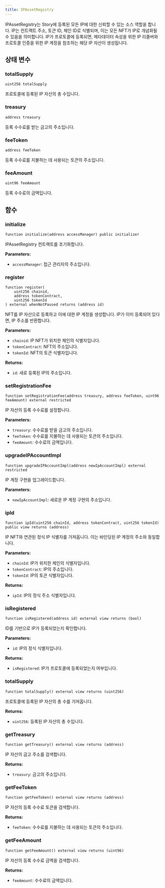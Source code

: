 ```yaml
---
title: IPAssetRegistry
---
```


IPAssetRegistry는 Story에 등록된 모든 IP에 대한 신뢰할 수 있는 소스 역할을 합니다. IP는 컨트랙트 주소, 토큰 ID, 체인 ID로 식별되며, 이는 모든 NFT가 IP로 개념화될 수 있음을 의미합니다. IP가 프로토콜에 등록되면, 메타데이터 속성을 위한 IP 리졸버와 프로토콜 인증을 위한 IP 계정을 참조하는 해당 IP 자산이 생성됩니다.

## 상태 변수

### totalSupply

```solidity
uint256 totalSupply
```

프로토콜에 등록된 IP 자산의 총 수입니다.

### treasury

```solidity
address treasury
```

등록 수수료를 받는 금고의 주소입니다.

### feeToken

```solidity
address feeToken
```

등록 수수료를 지불하는 데 사용되는 토큰의 주소입니다.

### feeAmount

```solidity
uint96 feeAmount
```

등록 수수료의 금액입니다.

## 함수

### initialize

```solidity
function initialize(address accessManager) public initializer
```

IPAssetRegistry 컨트랙트를 초기화합니다.

**Parameters:**

* `accessManager`: 접근 관리자의 주소입니다.

### register

```solidity
function register(
    uint256 chainid,
    address tokenContract,
    uint256 tokenId
) external whenNotPaused returns (address id)
```

NFT를 IP 자산으로 등록하고 이에 대한 IP 계정을 생성합니다. IP가 이미 등록되어 있다면, IP 주소를 반환합니다.

**Parameters:**

* `chainid`: IP NFT가 위치한 체인의 식별자입니다.
* `tokenContract`: NFT의 주소입니다.
* `tokenId`: NFT의 토큰 식별자입니다.

**Returns:**

* `id`: 새로 등록된 IP의 주소입니다.

### setRegistrationFee

```solidity
function setRegistrationFee(address treasury, address feeToken, uint96 feeAmount) external restricted
```

IP 자산의 등록 수수료를 설정합니다.

**Parameters:**

* `treasury`: 수수료를 받을 금고의 주소입니다.
* `feeToken`: 수수료를 지불하는 데 사용되는 토큰의 주소입니다.
* `feeAmount`: 수수료의 금액입니다.

### upgradeIPAccountImpl

```solidity
function upgradeIPAccountImpl(address newIpAccountImpl) external restricted
```

IP 계정 구현을 업그레이드합니다.

**Parameters:**

* `newIpAccountImpl`: 새로운 IP 계정 구현의 주소입니다.

### ipId

```solidity
function ipId(uint256 chainId, address tokenContract, uint256 tokenId) public view returns (address)
```

IP NFT와 연관된 정식 IP 식별자를 가져옵니다. 이는 바인딩된 IP 계정의 주소와 동일합니다.

**Parameters:**

* `chainId`: IP가 위치한 체인의 식별자입니다.
* `tokenContract`: IP의 주소입니다.
* `tokenId`: IP의 토큰 식별자입니다.

**Returns:**

* `ipId`: IP의 정식 주소 식별자입니다.

### isRegistered

```solidity
function isRegistered(address id) external view returns (bool)
```

ID를 기반으로 IP가 등록되었는지 확인합니다.

**Parameters:**

* `id`: IP의 정식 식별자입니다.

**Returns:**

* `isRegistered`: IP가 프로토콜에 등록되었는지 여부입니다.

### totalSupply

```solidity
function totalSupply() external view returns (uint256)
```

프로토콜에 등록된 IP 자산의 총 수를 가져옵니다.

**Returns:**

* `uint256`: 등록된 IP 자산의 총 수입니다.

### getTreasury

```solidity
function getTreasury() external view returns (address)
```

IP 자산의 금고 주소를 검색합니다.

**Returns:**

* `treasury`: 금고의 주소입니다.

### getFeeToken

```solidity
function getFeeToken() external view returns (address)
```

IP 자산의 등록 수수료 토큰을 검색합니다.

**Returns:**

* `feeToken`: 수수료를 지불하는 데 사용되는 토큰의 주소입니다.

### getFeeAmount

```solidity
function getFeeAmount() external view returns (uint96)
```

IP 자산의 등록 수수료 금액을 검색합니다.

**Returns:**

* `feeAmount`: 수수료의 금액입니다.
